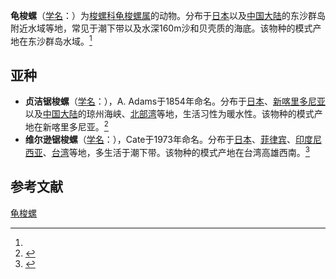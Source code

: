 {{Speciesbox
| name = 龟梭螺
| status = 
| status_system = 
| image = 
| genus = Testudovolva
| species = orientis
| authority = (Cate, 1973)<ref name='id10718'>{{cite web| url =http://www.bioinfo.cn/db05/BjdwSpecies.php?action=view&id=10718| title =龟梭螺| work =《中国动物物种编目数据库》| publisher =中国科学院微生物研究所| author =中国科学院动物研究所| accessdate =2009-04-28| deadurl =yes| archiveurl =https://web.archive.org/web/20160305071234/http://www.bioinfo.cn/db05/BjdwSpecies.php?action=view&id=10718| archivedate =2016-03-05}}</ref>
}}

'''龟梭螺'''（[[学名|学名]]：{{lang|la|''Testudovolva orientis''}}）为[[梭螺科|梭螺科]][[龟梭螺属|龟梭螺属]]的动物。分布于[[日本|日本]]以及[[中国大陆|中国大陆]]的东沙群岛附近水域等地，常见于潮下带以及水深160m沙和贝壳质的海底。该物种的模式产地在东沙群岛水域。<ref name='id10718'/>

==亚种==
*'''贞洁锯梭螺'''（[[学名|学名]]：{{lang|la|''Prionovolva pudica pudica''}}），A. Adams于1854年命名。分布于[[日本|日本]]、[[新喀里多尼亚|新喀里多尼亚]]以及[[中国大陆|中国大陆]]的琼州海峡、[[北部湾|北部湾]]等地，生活习性为暖水性。该物种的模式产地在新喀里多尼亚。<ref name='id10719'>{{cite web| url =http://www.bioinfo.cn/db05/BjdwSpecies.php?action=view&id=10719| title =贞洁锯梭螺| work =《中国动物物种编目数据库》| publisher =中国科学院微生物研究所| author =中国科学院动物研究所| accessdate =2009-04-28| deadurl =yes| archiveurl =https://web.archive.org/web/20160305015401/http://www.bioinfo.cn/db05/BjdwSpecies.php?action=view&id=10719| archivedate =2016-03-05}}</ref>
*'''维尔逊锯梭螺'''（[[学名|学名]]：{{lang|la|''Prionovolva Pudica Wilsoniana''}}），Cate于1973年命名。分布于[[日本|日本]]、[[菲律宾|菲律宾]]、[[印度尼西亚|印度尼西亚]]、[[台湾|台湾]]等地，多生活于潮下带。该物种的模式产地在台湾高雄西南。<ref name='id10720'>{{cite web| url =http://www.bioinfo.cn/db05/BjdwSpecies.php?action=view&id=10720| title =维尔逊锯梭螺| work =《中国动物物种编目数据库》| publisher =中国科学院微生物研究所| author =中国科学院动物研究所| accessdate =2009-04-28| deadurl =yes| archiveurl =https://web.archive.org/web/20160305020922/http://www.bioinfo.cn/db05/BjdwSpecies.php?action=view&id=10720| archivedate =2016-03-05}}</ref>

== 参考文献 ==
{{reflist}}

{{Wikispecies|Testudovolva orientis}}
{{Taxonbar|from=Q5235166}}

[[Category:龟梭螺属|龟梭螺]]


{{软体动物小作品}}